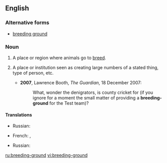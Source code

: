 ==English==

===Alternative forms===
* [[breeding ground]]

===Noun===
{{en-noun|head=[[breeding]][[-]][[ground]]}}

# A place or region where animals go to [[breed]].
# {{figuratively}} A place or institution seen as creating large numbers of a stated thing, type of person, etc.
#* '''2007''', Lawrence Booth, ''The Guardian'', 18 December 2007:
#*: What, wonder the denigrators, is county cricket for (if you ignore for a moment the small matter of providing a '''breeding-ground''' for the Test team)?

====Translations====
{{trans-top|place where animals breed}}
* Russian: {{t+|ru|питомник|m}}
{{trans-mid}}
{{trans-bottom}}

{{trans-top|figuratively}}
* French: {{t+|fr|vivier|m}}, {{t+|fr|pépinière|f}}
{{trans-mid}}
* Russian: {{t+|ru|питомник|m}}
{{trans-bottom}}

[[ru:breeding-ground]]
[[vi:breeding-ground]]